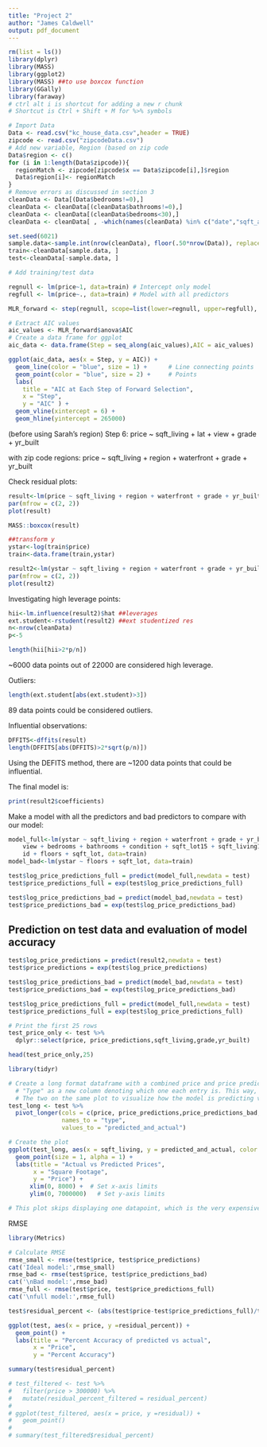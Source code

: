 ---
title: "Project 2"
author: "James Caldwell"
output: pdf_document
---

```{r,echo=FALSE,results='hide', message=FALSE}
rm(list = ls())
library(dplyr)
library(MASS)
library(ggplot2)
library(MASS) ##to use boxcox function
library(GGally)
library(faraway)
# ctrl alt i is shortcut for adding a new r chunk
# Shortcut is Ctrl + Shift + M for %>% symbols

```

```{r}
# Import Data
Data <- read.csv("kc_house_data.csv",header = TRUE)
zipcode <- read.csv("zipcodeData.csv")
# Add new variable, Region (based on zip code
Data$region <- c()
for (i in 1:length(Data$zipcode)){
  regionMatch <- zipcode[zipcode$x == Data$zipcode[i],]$region
  Data$region[i]<- regionMatch 
}
# Remove errors as discussed in section 3
cleanData <- Data[(Data$bedrooms!=0),]
cleanData <- cleanData[(cleanData$bathrooms!=0),]
cleanData <- cleanData[(cleanData$bedrooms<30),]
cleanData <- cleanData[ , -which(names(cleanData) %in% c("date","sqft_above","sqft_basement","zipcode","lat","long"))]

set.seed(6021)
sample.data<-sample.int(nrow(cleanData), floor(.50*nrow(Data)), replace = F)
train<-cleanData[sample.data, ]
test<-cleanData[-sample.data, ]

# Add training/test data

regnull <- lm(price~1, data=train) # Intercept only model
regfull <- lm(price~., data=train) # Model with all predictors

MLR_forward <- step(regnull, scope=list(lower=regnull, upper=regfull), direction="forward")

```

```{r}
# Extract AIC values
aic_values <- MLR_forward$anova$AIC
# Create a data frame for ggplot
aic_data <- data.frame(Step = seq_along(aic_values),AIC = aic_values)

ggplot(aic_data, aes(x = Step, y = AIC)) +
  geom_line(color = "blue", size = 1) +      # Line connecting points
  geom_point(color = "blue", size = 2) +     # Points
  labs(
    title = "AIC at Each Step of Forward Selection",
    x = "Step",
    y = "AIC" ) +
  geom_vline(xintercept = 6) +
  geom_hline(yintercept = 265000)
```
(before using Sarah's region)
Step 6: 
price ~ sqft_living + lat + view + grade + yr_built


with zip code regions:
price ~ sqft_living + region + waterfront + grade + yr_built

Check residual plots:
```{r}
result<-lm(price ~ sqft_living + region + waterfront + grade + yr_built, data=train)
par(mfrow = c(2, 2))
plot(result)
```
```{r}
MASS::boxcox(result)
```


```{r}
##transform y 
ystar<-log(train$price)
train<-data.frame(train,ystar)

result2<-lm(ystar ~ sqft_living + region + waterfront + grade + yr_built, data=train)
par(mfrow = c(2, 2))
plot(result2)
```
Investigating high leverage points:
```{r}
hii<-lm.influence(result2)$hat ##leverages
ext.student<-rstudent(result2) ##ext studentized res
n<-nrow(cleanData)
p<-5

length(hii[hii>2*p/n])

```
~6000 data points out of 22000 are considered high leverage.

Outliers:
```{r}
length(ext.student[abs(ext.student)>3])
```
89 data points could be considered outliers.

Influential observations:
```{r}
DFFITS<-dffits(result)
length(DFFITS[abs(DFFITS)>2*sqrt(p/n)])
```
Using the DEFITS method, there are ~1200 data points that could be influential. 


The final model is:
```{r}
print(result2$coefficients)
```

Make a model with all the predictors and bad predictors to compare with our model:
```{r}
model_full<-lm(ystar ~ sqft_living + region + waterfront + grade + yr_built + 
    view + bedrooms + bathrooms + condition + sqft_lot15 + sqft_living15 + 
    id + floors + sqft_lot, data=train)
model_bad<-lm(ystar ~ floors + sqft_lot, data=train)

test$log_price_predictions_full = predict(model_full,newdata = test)
test$price_predictions_full = exp(test$log_price_predictions_full)

test$log_price_predictions_bad = predict(model_bad,newdata = test)
test$price_predictions_bad = exp(test$log_price_predictions_bad)
```



## Prediction on test data and evaluation of model accuracy

```{r}
test$log_price_predictions = predict(result2,newdata = test)
test$price_predictions = exp(test$log_price_predictions)

test$log_price_predictions_bad = predict(model_bad,newdata = test)
test$price_predictions_bad = exp(test$log_price_predictions_bad)

test$log_price_predictions_full = predict(model_full,newdata = test)
test$price_predictions_full = exp(test$log_price_predictions_full)

# Print the first 25 rows
test_price_only <- test %>%
  dplyr::select(price, price_predictions,sqft_living,grade,yr_built)

head(test_price_only,25)

library(tidyr)

# Create a long format dataframe with a combined price and price predictions, with 
  # "Type" as a new column denoting which one each entry is. This way, we can plot
  # The two on the same plot to visualize how the model is predicting vs the actuals
test_long <- test %>%
  pivot_longer(cols = c(price, price_predictions,price_predictions_bad,price_predictions_full),
               names_to = "type",
               values_to = "predicted_and_actual")

# Create the plot
ggplot(test_long, aes(x = sqft_living, y = predicted_and_actual, color = type)) +
  geom_point(size = 1, alpha = 1) +
  labs(title = "Actual vs Predicted Prices",
       x = "Square Footage",
       y = "Price") +
      xlim(0, 8000) +  # Set x-axis limits
      ylim(0, 7000000)   # Set y-axis limits

# This plot skips displaying one datapoint, which is the very expensive house of 1.25M Sqft. Zooming in beyond this point helps see the smaller details better.
```
RMSE
```{r}
library(Metrics)

# Calculate RMSE
rmse_small <- rmse(test$price, test$price_predictions)
cat('Ideal model:',rmse_small)
rmse_bad <- rmse(test$price, test$price_predictions_bad)
cat('\nBad model:',rmse_bad)
rmse_full <- rmse(test$price, test$price_predictions_full)
cat('\nfull model:',rmse_full)
```

```{r}
test$residual_percent <- (abs(test$price-test$price_predictions_full)/test$price) * 100

ggplot(test, aes(x = price, y =residual_percent)) +
  geom_point() +
  labs(title = "Percent Accuracy of predicted vs actual",
       x = "Price",
       y = "Percent Accuracy")

summary(test$residual_percent)
```
```{r}
# test_filtered <- test %>%
#   filter(price > 300000) %>%
#   mutate(residual_percent_filtered = residual_percent)
# 
# ggplot(test_filtered, aes(x = price, y =residual)) +
#   geom_point()
# 
# summary(test_filtered$residual_percent)
```

